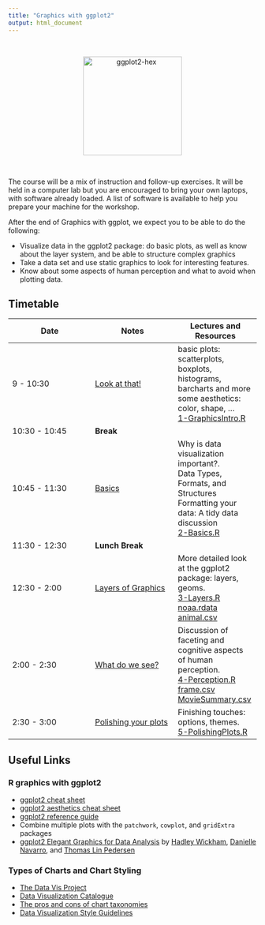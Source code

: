 ```yaml
---
title: "Graphics with ggplot2"
output: html_document
---
```


<br>
 <p style="text-align:center;"><img src="knitr/images/ggplot2-hex.png" alt="ggplot2-hex" style="width:200px;"></p>
<br>

The course will be a mix of instruction and follow-up exercises. It will be held in a computer lab but you are encouraged to bring your own laptops, with software already loaded. A list of software is available to help you prepare your machine for the workshop.

After the end of Graphics with ggplot, we expect you to be able to do the following:

+ Visualize data in the ggplot2 package: do basic plots, as well as know about the layer system, and be able to structure complex graphics
+ Take a data set and use static graphics to look for interesting features.
+ Know about some aspects of human perception and what to avoid when plotting data.

## Timetable

Date | Notes | Lectures and Resources
---- | ---- | ----
9 - 10:30 | [Look at that!](knitr/1-GraphicsIntro.html) | basic plots: scatterplots, boxplots, histograms, barcharts and more <br/> some aesthetics: color, shape, ... <br/> [1-GraphicsIntro.R](code/1-GraphicsIntro.R)
10:30 - 10:45 | **Break** |
10:45 - 11:30 | [Basics](knitr/2-Basics.html) | Why is data visualization important?. <br/> Data Types, Formats, and Structures <br/> Formatting your data: A tidy data discussion <br/> [2-Basics.R](code/2-Basics.R)
11:30 - 12:30 | **Lunch Break** | 
12:30 - 2:00 | [Layers of Graphics](knitr/3-Layers.html) |  	More detailed look at the ggplot2 package: layers, geoms. <br/>[3-Layers.R](code/3-Layers.R) <br/>[noaa.rdata](data/noaa.rdata) <br/>[animal.csv](data/animal.csv)
2:00 - 2:30 | [What do we see?](knitr/4-Perception.html) |  	Discussion of faceting and cognitive aspects of human perception. <br/>[4-Perception.R](code/4-Perception.R) <br/>[frame.csv](data/frame.csv) <br/>[MovieSummary.csv](data/MovieSummary.csv)
2:30 - 3:00 | [Polishing your plots](knitr/5-PolishingPlots.html) |  	Finishing touches: options, themes. <br/>[5-PolishingPlots.R](code/5-PolishingPlots.R)

## Useful Links

### R graphics with ggplot2

+ [ggplot2 cheat sheet](https://raw.githubusercontent.com/rstudio/cheatsheets/main/data-visualization.pdf)
+ [ggplot2 aesthetics cheat sheet](knitr/ggplot_aesthetics_cheatsheet.png)
+ [ggplot2 reference guide](https://ggplot2.tidyverse.org/reference/)
+ Combine multiple plots with the `patchwork`, `cowplot`, and `gridExtra` packages
+ [ggplot2 Elegant Graphics for Data Analysis](https://ggplot2-book.org/index.html) by [Hadley Wickham](http://hadley.nz/), [Danielle Navarro](https://djnavarro.net/), and [Thomas Lin Pedersen](https://www.data-imaginist.com/)

### Types of Charts and Chart Styling

+ [The Data Vis Project](https://datavizproject.com/)
+ [Data Visualization Catalogue](https://datavizcatalogue.com/)
+ [The pros and cons of chart taxonomies](https://medium.com/nightingale/the-pros-and-cons-of-chart-taxonomies-5c8e094578c4)
+ [Data Visualization Style Guidelines](https://medium.com/nightingale/style-guidelines-92ebe166addc)